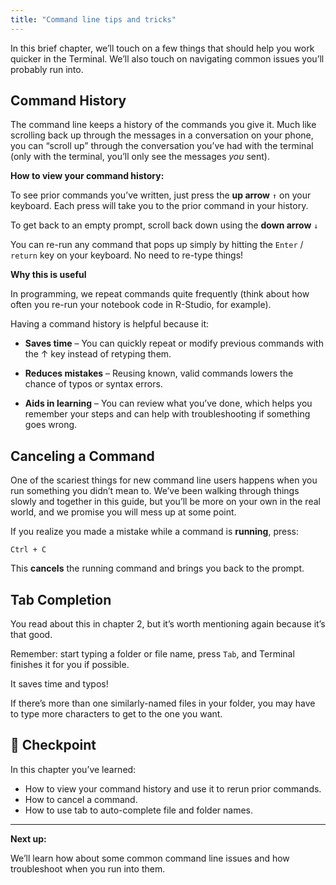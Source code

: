 ```yaml
---
title: "Command line tips and tricks"
---
```


In this brief chapter, we'll touch on a few things that should help you work quicker in the Terminal. We'll also touch on navigating common issues you'll probably run into.

## Command History

The command line keeps a history of the commands you give it. Much like scrolling back up through the messages in a conversation on your phone, you can "scroll up" through the conversation you've had with the terminal (only with the terminal, you'll only see the messages *you* sent).

**How to view your command history:**

To see prior commands you've written, just press the **up arrow** `↑` on your keyboard. Each press will take you to the prior command in your history.

To get back to an empty prompt, scroll back down using the **down arrow** `↓`

You can re-run any command that pops up simply by hitting the `Enter` / `return` key on your keyboard. No need to re-type things!

**Why this is useful**

In programming, we repeat commands quite frequently (think about how often you re-run your notebook code in R-Studio, for example).

Having a command history is helpful because it:

-   **Saves time** – You can quickly repeat or modify previous commands with the ↑ key instead of retyping them.

-   **Reduces mistakes** – Reusing known, valid commands lowers the chance of typos or syntax errors.

-   **Aids in learning** – You can review what you've done, which helps you remember your steps and can help with troubleshooting if something goes wrong.


## Canceling a Command

One of the scariest things for new command line users happens when you run something you didn't mean to. We've been walking through things slowly and together in this guide, but you'll be more on your own in the real world, and we promise you will mess up at some point.

If you realize you made a mistake while a command is **running**, press:

`Ctrl + C`

This **cancels** the running command and brings you back to the prompt.


## Tab Completion

You read about this in chapter 2, but it's worth mentioning again because it's that good.

Remember: start typing a folder or file name, press `Tab`, and Terminal finishes it for you if possible.

It saves time and typos!

If there's more than one similarly-named files in your folder, you may have to type more characters to get to the one you want.

## 🎯 Checkpoint

In this chapter you've learned:

- How to view your command history and use it to rerun prior commands.
- How to cancel a command. 
- How to use tab to auto-complete file and folder names.

---

**Next up:**

We'll learn how about some common command line issues and how troubleshoot when you run into them.
